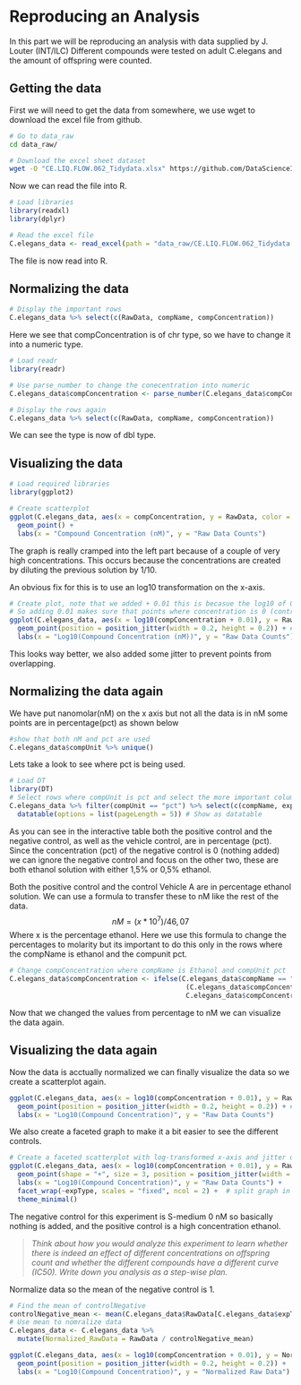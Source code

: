 # Reproducing an Analysis

In this part we will be reproducing an analysis with data supplied by J. Louter (INT/ILC) Different compounds were tested on adult C.elegans and the amount of offspring were counted.

## Getting the data

First we will need to get the data from somewhere, we use wget to download the excel file from github.

```bash
# Go to data_raw
cd data_raw/ 

# Download the excel sheet dataset
wget -O "CE.LIQ.FLOW.062_Tidydata.xlsx" https://github.com/DataScienceILC/tlsc-dsfb26v-20_workflows/raw/main/data/CE.LIQ.FLOW.062_Tidydata.xlsx

```

Now we can read the file into R.

```r
# Load libraries
library(readxl)
library(dplyr)

# Read the excel file
C.elegans_data <- read_excel(path = "data_raw/CE.LIQ.FLOW.062_Tidydata.xlsx")
```

The file is now read into R.

## Normalizing the data

```r
# Display the important rows
C.elegans_data %>% select(c(RawData, compName, compConcentration)) 

```

Here we see that compConcentration is of chr type, so we have to change it into a numeric type.

```r
# Load readr
library(readr)

# Use parse_number to change the conecentration into numeric
C.elegans_data$compConcentration <- parse_number(C.elegans_data$compConcentration)

# Display the rows again
C.elegans_data %>% select(c(RawData, compName, compConcentration)) 
```

We can see the type is now of dbl type.

## Visualizing the data

```r
# Load required libraries
library(ggplot2)

# Create scatterplot
ggplot(C.elegans_data, aes(x = compConcentration, y = RawData, color = compName, shape = expType)) +
  geom_point() +
  labs(x = "Compound Concentration (nM)", y = "Raw Data Counts") 

```

The graph is really cramped into the left part because of a couple of very high concentrations. This occurs because the concentrations are created by diluting the previous solution by 1/10.

An obvious fix for this is to use an log10 transformation on the x-axis.

```r
# Create plot, note that we added + 0.01 this is becasue the log10 of 0 is undefined.
# So adding 0.01 makes sure that points where concentration is 0 (controlNegative) show up in the graph
ggplot(C.elegans_data, aes(x = log10(compConcentration + 0.01), y = RawData, color = compName, shape = expType)) +
  geom_point(position = position_jitter(width = 0.2, height = 0.2)) + # Add jitter
  labs(x = "Log10(Compound Concentration (nM))", y = "Raw Data Counts")
```

This looks way better, we also added some jitter to prevent points from overlapping.

## Normalizing the data again

We have put nanomolar(nM) on the x axis but not all the data is in nM some points are in percentage(pct) as shown below

```r
#show that both nM and pct are used
C.elegans_data$compUnit %>% unique()
```

Lets take a look to see where pct is being used.

```r
# Load DT
library(DT)
# Select rows where compUnit is pct and select the more important columns
C.elegans_data %>% filter(compUnit == "pct") %>% select(c(compName, expType, RawData, compConcentration, compUnit)) %>% 
  datatable(options = list(pageLength = 5)) # Show as datatable
```

As you can see in the interactive table both the positive control and the negative control, as well as the vehicle control, are in percentage (pct). Since the concentration (pct) of the negative control is 0 (nothing added) we can ignore the negative control and focus on the other two, these are both ethanol solution with either 1,5% or 0,5% ethanol.

Both the positive control and the control Vehicle A are in percentage ethanol solution. We can use a formula to transfer these to nM like the rest of the data. $$nM=(x*10^7)/46,07$$ Where x is the percentage ethanol. Here we use this formula to change the percentages to molarity but its important to do this only in the rows where the compName is ethanol and the compunit pct.

```r
# Change compConcentration where compName is Ethanol and compUnit pct
C.elegans_data$compConcentration <- ifelse(C.elegans_data$compName == "Ethanol" & C.elegans_data$compUnit == "pct",
                                            (C.elegans_data$compConcentration * 10^7) / 46.07,
                                            C.elegans_data$compConcentration)
```

Now that we changed the values from percentage to nM we can visualize the data again.

## Visualizing the data again

Now the data is acctually normalized we can finally visualize the data so we create a scatterplot again.

```r
ggplot(C.elegans_data, aes(x = log10(compConcentration + 0.01), y = RawData, color = compName, shape = expType)) +
  geom_point(position = position_jitter(width = 0.2, height = 0.2)) + # Add jitter
  labs(x = "Log10(Compound Concentration)", y = "Raw Data Counts") 
```

We also create a faceted graph to make it a bit easier to see the different controls.

```r
# Create a faceted scatterplot with log-transformed x-axis and jitter using crosses
ggplot(C.elegans_data, aes(x = log10(compConcentration + 0.01), y = RawData, color = compName)) +
  geom_point(shape = "+", size = 3, position = position_jitter(width = 0.2, height = 0.2)) +
  labs(x = "Log10(Compound Concentration)", y = "Raw Data Counts") +
  facet_wrap(~expType, scales = "fixed", ncol = 2) +  # split graph in 4 for every exptype
  theme_minimal()
```

The negative control for this experiment is S-medium 0 nM so basically nothing is added, and the positive control is a high concentration ethanol.

> *Think about how you would analyze this experiment to learn whether there is indeed an effect of different concentrations on offspring count and whether the different compounds have a different curve (IC50). Write down you analysis as a step-wise plan.*

Normalize data so the mean of the negative control is 1.

```r
# Find the mean of controlNegative
controlNegative_mean <- mean(C.elegans_data$RawData[C.elegans_data$expType == "controlNegative"], na.rm = TRUE)
# Use mean to nomralize data
C.elegans_data <- C.elegans_data %>%
  mutate(Normalized_RawData = RawData / controlNegative_mean)
```

```r
ggplot(C.elegans_data, aes(x = log10(compConcentration + 0.01), y = Normalized_RawData, color = compName, shape = expType)) +
  geom_point(position = position_jitter(width = 0.2, height = 0.2)) + 
  labs(x = "Log10(Compound Concentration)", y = "Normalized Raw Data") 
```
